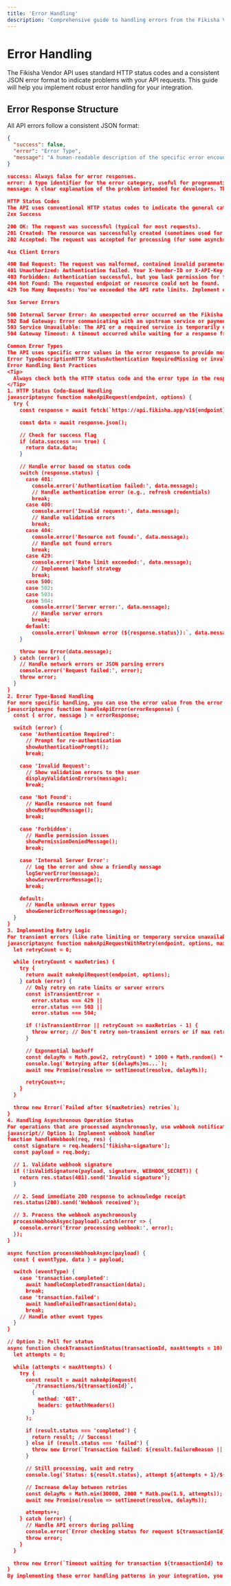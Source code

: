 ```yaml
---
title: 'Error Handling'
description: 'Comprehensive guide to handling errors from the Fikisha Vendor API.'
---
```



# Error Handling

The Fikisha Vendor API uses standard HTTP status codes and a consistent JSON error format to indicate problems with your API requests. This guide will help you implement robust error handling for your integration.

## Error Response Structure

All API errors follow a consistent JSON format:

```json
{
  "success": false,
  "error": "Error Type",
  "message": "A human-readable description of the specific error encountered."
}

success: Always false for error responses.
error: A type identifier for the error category, useful for programmatic handling.
message: A clear explanation of the problem intended for developers. This message may not be suitable for direct display to end-users.

HTTP Status Codes
The API uses conventional HTTP status codes to indicate the general category of response:
2xx Success

200 OK: The request was successful (typical for most requests).
201 Created: The resource was successfully created (sometimes used for POST requests).
202 Accepted: The request was accepted for processing (for some asynchronous operations).

4xx Client Errors

400 Bad Request: The request was malformed, contained invalid parameters, or was missing required fields.
401 Unauthorized: Authentication failed. Your X-Vendor-ID or X-API-Key header is missing, invalid, or deactivated.
403 Forbidden: Authentication successful, but you lack permission for the requested resource or action.
404 Not Found: The requested endpoint or resource could not be found.
429 Too Many Requests: You've exceeded the API rate limits. Implement exponential backoff and retry logic.

5xx Server Errors

500 Internal Server Error: An unexpected error occurred on the Fikisha server.
502 Bad Gateway: Error communicating with an upstream service or payment provider.
503 Service Unavailable: The API or a required service is temporarily unavailable (e.g., during maintenance).
504 Gateway Timeout: A timeout occurred while waiting for a response from an upstream service.

Common Error Types
The API uses specific error values in the error response to provide more detail about the error type. Here's a list of common error types you may encounter:
Error TypeDescriptionHTTP StatusAuthentication RequiredMissing or invalid API credentials.401Invalid RequestGeneric validation error (missing fields, invalid format).400Not FoundRequested resource not found.404ForbiddenInsufficient permissions for the requested operation.403Internal Server ErrorAn unexpected server-side error.500
Error Handling Best Practices
<Tip>
  Always check both the HTTP status code and the error type in the response body to make your error handling as robust as possible.
</Tip>
1. HTTP Status Code-Based Handling
javascriptasync function makeApiRequest(endpoint, options) {
  try {
    const response = await fetch(`https://api.fikisha.app/v1${endpoint}`, options);

    const data = await response.json();

    // Check for success flag
    if (data.success === true) {
      return data.data;
    }

    // Handle error based on status code
    switch (response.status) {
      case 401:
        console.error('Authentication failed:', data.message);
        // Handle authentication error (e.g., refresh credentials)
        break;
      case 400:
        console.error('Invalid request:', data.message);
        // Handle validation errors
        break;
      case 404:
        console.error('Resource not found:', data.message);
        // Handle not found errors
        break;
      case 429:
        console.error('Rate limit exceeded:', data.message);
        // Implement backoff strategy
        break;
      case 500:
      case 502:
      case 503:
      case 504:
        console.error('Server error:', data.message);
        // Handle server errors
        break;
      default:
        console.error(`Unknown error (${response.status}):`, data.message);
    }

    throw new Error(data.message);
  } catch (error) {
    // Handle network errors or JSON parsing errors
    console.error('Request failed:', error);
    throw error;
  }
}
2. Error Type-Based Handling
For more specific handling, you can use the error value from the error response:
javascriptasync function handleApiError(errorResponse) {
  const { error, message } = errorResponse;

  switch (error) {
    case 'Authentication Required':
      // Prompt for re-authentication
      showAuthenticationPrompt();
      break;

    case 'Invalid Request':
      // Show validation errors to the user
      displayValidationErrors(message);
      break;

    case 'Not Found':
      // Handle resource not found
      showNotFoundMessage();
      break;

    case 'Forbidden':
      // Handle permission issues
      showPermissionDeniedMessage();
      break;

    case 'Internal Server Error':
      // Log the error and show a friendly message
      logServerError(message);
      showServerErrorMessage();
      break;

    default:
      // Handle unknown error types
      showGenericErrorMessage(message);
  }
}
3. Implementing Retry Logic
For transient errors (like rate limiting or temporary service unavailability), implement an exponential backoff strategy:
javascriptasync function makeApiRequestWithRetry(endpoint, options, maxRetries = 3) {
  let retryCount = 0;

  while (retryCount < maxRetries) {
    try {
      return await makeApiRequest(endpoint, options);
    } catch (error) {
      // Only retry on rate limits or server errors
      const isTransientError =
        error.status === 429 ||
        error.status === 503 ||
        error.status === 504;

      if (!isTransientError || retryCount >= maxRetries - 1) {
        throw error; // Don't retry non-transient errors or if max retries reached
      }

      // Exponential backoff
      const delayMs = Math.pow(2, retryCount) * 1000 + Math.random() * 1000;
      console.log(`Retrying after ${delayMs}ms...`);
      await new Promise(resolve => setTimeout(resolve, delayMs));

      retryCount++;
    }
  }

  throw new Error(`Failed after ${maxRetries} retries`);
}
4. Handling Asynchronous Operation Status
For operations that are processed asynchronously, use webhook notifications or poll for status updates:
javascript// Option 1: Implement webhook handler
function handleWebhook(req, res) {
  const signature = req.headers['fikisha-signature'];
  const payload = req.body;

  // 1. Validate webhook signature
  if (!isValidSignature(payload, signature, WEBHOOK_SECRET)) {
    return res.status(401).send('Invalid signature');
  }

  // 2. Send immediate 200 response to acknowledge receipt
  res.status(200).send('Webhook received');

  // 3. Process the webhook asynchronously
  processWebhookAsync(payload).catch(error => {
    console.error('Error processing webhook:', error);
  });
}

async function processWebhookAsync(payload) {
  const { eventType, data } = payload;

  switch (eventType) {
    case 'transaction.completed':
      await handleCompletedTransaction(data);
      break;
    case 'transaction.failed':
      await handleFailedTransaction(data);
      break;
    // Handle other event types
  }
}

// Option 2: Poll for status
async function checkTransactionStatus(transactionId, maxAttempts = 10) {
  let attempts = 0;

  while (attempts < maxAttempts) {
    try {
      const result = await makeApiRequest(
        `/transactions/${transactionId}`,
        {
          method: 'GET',
          headers: getAuthHeaders()
        }
      );

      if (result.status === 'completed') {
        return result; // Success!
      } else if (result.status === 'failed') {
        throw new Error(`Transaction failed: ${result.failureReason || 'Unknown reason'}`);
      }

      // Still processing, wait and retry
      console.log(`Status: ${result.status}, attempt ${attempts + 1}/${maxAttempts}`);

      // Increase delay between retries
      const delayMs = Math.min(30000, 2000 * Math.pow(1.5, attempts));
      await new Promise(resolve => setTimeout(resolve, delayMs));

      attempts++;
    } catch (error) {
      // Handle API errors during polling
      console.error(`Error checking status for request ${transactionId}:`, error);
      throw error;
    }
  }

  throw new Error(`Timeout waiting for transaction ${transactionId} to complete after ${maxAttempts} attempts`);
}
By implementing these error handling patterns in your integration, you'll create a more robust application that can gracefully handle API errors, automatically recover from transient failures, and provide meaningful feedback to your users.
```
